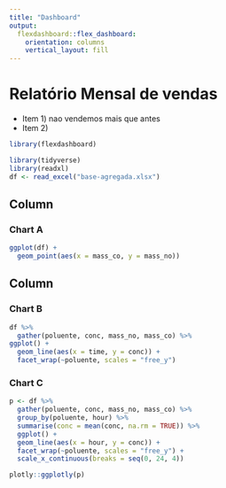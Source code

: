 ```yaml
---
title: "Dashboard"
output: 
  flexdashboard::flex_dashboard:
    orientation: columns
    vertical_layout: fill
---
```


# Relatório Mensal de vendas

- Item 1) nao vendemos mais que antes
- Item 2) 

```r
library(flexdashboard)
```

```r
library(tidyverse)
library(readxl)
df <- read_excel("base-agregada.xlsx")
```


Column {data-width=650}
-----------------------------------------------------------------------

### Chart A

```r
ggplot(df) +
  geom_point(aes(x = mass_co, y = mass_no))
```

Column {data-width=350}
-----------------------------------------------------------------------

### Chart B

```r
df %>% 
  gather(poluente, conc, mass_no, mass_co) %>% 
ggplot() +
  geom_line(aes(x = time, y = conc)) +
  facet_wrap(~poluente, scales = "free_y")
```

### Chart C

```r
p <- df %>% 
  gather(poluente, conc, mass_no, mass_co) %>% 
  group_by(poluente, hour) %>% 
  summarise(conc = mean(conc, na.rm = TRUE)) %>%
  ggplot() +
  geom_line(aes(x = hour, y = conc)) +
  facet_wrap(~poluente, scales = "free_y") +
  scale_x_continuous(breaks = seq(0, 24, 4))

plotly::ggplotly(p)
```


